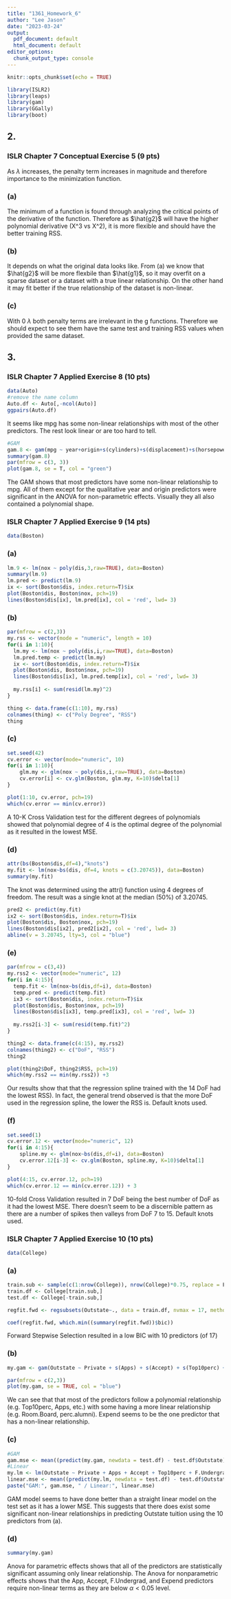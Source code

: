 ```yaml
---
title: "1361_Homework_6"
author: "Lee Jason"
date: "2023-03-24"
output:
  pdf_document: default
  html_document: default
editor_options:
  chunk_output_type: console
---
```


```r
knitr::opts_chunk$set(echo = TRUE)
```
```r
library(ISLR2)
library(leaps)
library(gam)
library(GGally)
library(boot)
```

## 2. 
### ISLR Chapter 7 Conceptual Exercise 5 (9 pts)

As $\lambda$ increases, the penalty term increases in magnitude and therefore importance to the minimization function. 

### (a)

The minimum of a function is found through analyzing the critical points of the derivative of the function. Therefore as $\hat{g2}$ will have the higher polynomial derivative (X^3 vs X^2), it is more flexible and should have the better training RSS.

### (b)

It depends on what the original data looks like. From (a) we know that $\hat{g2}$ will be more flexbile than $\hat{g1}$, so it may overfit on a sparse dataset or a dataset with a true linear relationship. On the other hand it may fit better if the true relationship of the dataset is non-linear. 

### (c)

With 0 $\lambda$ both penalty terms are irrelevant in the g functions. Therefore we should expect to see them have the same test and training RSS values when provided the same dataset. 

## 3.
### ISLR Chapter 7 Applied Exercise 8 (10 pts)

```r
data(Auto)
#remove the name column
Auto.df <- Auto[,-ncol(Auto)]
ggpairs(Auto.df)
```

It seems like mpg has some non-linear relationships with most of the other predictors. The rest look linear or are too hard to tell.

```r
#GAM
gam.8 <- gam(mpg ~ year+origin+s(cylinders)+s(displacement)+s(horsepower)+s(weight)+s(acceleration), data=Auto.df)
summary(gam.8)
par(mfrow = c(3, 3))
plot(gam.8, se = T, col = "green")
```

The GAM shows that most predictors have some non-linear relationship to mpg. All of them except for the qualitative year and origin predictors were significant in the ANOVA for non-parametric effects. Visually they all also contained a polynomial shape.  

### ISLR Chapter 7 Applied Exercise 9 (14 pts)
```r
data(Boston)
```
### (a)
```r
lm.9 <- lm(nox ~ poly(dis,3,raw=TRUE), data=Boston)
summary(lm.9)
lm.pred <- predict(lm.9)
ix <- sort(Boston$dis, index.return=T)$ix
plot(Boston$dis, Boston$nox, pch=19)
lines(Boston$dis[ix], lm.pred[ix], col = 'red', lwd= 3)
```

### (b)
```r
par(mfrow = c(2,3))
my.rss <- vector(mode = "numeric", length = 10)
for(i in 1:10){
  lm.my <- lm(nox ~ poly(dis,i,raw=TRUE), data=Boston)
  lm.pred.temp <- predict(lm.my)
  ix <- sort(Boston$dis, index.return=T)$ix
  plot(Boston$dis, Boston$nox, pch=19)
  lines(Boston$dis[ix], lm.pred.temp[ix], col = 'red', lwd= 3)
  
  my.rss[i] <- sum(resid(lm.my)^2)
}

thing <- data.frame(c(1:10), my.rss)
colnames(thing) <- c("Poly Degree", "RSS")
thing
```

### (c)
```r
set.seed(42)
cv.error <- vector(mode="numeric", 10)
for(i in 1:10){
    glm.my <- glm(nox ~ poly(dis,i,raw=TRUE), data=Boston)
    cv.error[i] <- cv.glm(Boston, glm.my, K=10)$delta[1]
}

plot(1:10, cv.error, pch=19)
which(cv.error == min(cv.error))
```

A 10-K Cross Validation test for the different degrees of polynomials showed that polynomial degree of 4 is the optimal degree of the polynomial as it resulted in the lowest MSE.

### (d)
```r
attr(bs(Boston$dis,df=4),"knots")
my.fit <- lm(nox~bs(dis, df=4, knots = c(3.20745)), data=Boston)
summary(my.fit)
```

The knot was determined using the attr() function using 4 degrees of freedom. The result was a single knot at the median (50%) of 3.20745.

```r
pred2 <- predict(my.fit)
ix2 <- sort(Boston$dis, index.return=T)$ix
plot(Boston$dis, Boston$nox, pch=19)
lines(Boston$dis[ix2], pred2[ix2], col = 'red', lwd= 3)
abline(v = 3.20745, lty=3, col = "blue")
```

### (e)
```r
par(mfrow = c(3,4))
my.rss2 <- vector(mode="numeric", 12)
for(i in 4:15){
  temp.fit <- lm(nox~bs(dis,df=i), data=Boston)
  temp.pred <- predict(temp.fit)
  ix3 <- sort(Boston$dis, index.return=T)$ix
  plot(Boston$dis, Boston$nox, pch=19)
  lines(Boston$dis[ix3], temp.pred[ix3], col = 'red', lwd= 3)
  
  my.rss2[i-3] <- sum(resid(temp.fit)^2)
}

thing2 <- data.frame(c(4:15), my.rss2)
colnames(thing2) <- c("DoF", "RSS")
thing2
```
```r
plot(thing2$DoF, thing2$RSS, pch=19)
which(my.rss2 == min(my.rss2)) +3
```

Our results show that that the regression spline trained with the 14 DoF had the lowest RSS). In fact, the general trend observed is that the more DoF used in the regression spline, the lower the RSS is. Default knots used.

### (f)
```r
set.seed(1)
cv.error.12 <- vector(mode="numeric", 12)
for(i in 4:15){
    spline.my <- glm(nox~bs(dis,df=i), data=Boston)
    cv.error.12[i-3] <- cv.glm(Boston, spline.my, K=10)$delta[1]
}

plot(4:15, cv.error.12, pch=19)
which(cv.error.12 == min(cv.error.12)) + 3
```

10-fold Cross Validation resulted in 7 DoF being the best number of DoF as it had the lowest MSE. There doesn't seem to be a discernible pattern as there are a number of spikes then valleys from DoF 7 to 15. Default knots used.

### ISLR Chapter 7 Applied Exercise 10 (10 pts)
```r
data(College)
```
### (a)
```r
train.sub <- sample(c(1:nrow(College)), nrow(College)*0.75, replace = F)
train.df <- College[train.sub,]
test.df <- College[-train.sub,]

regfit.fwd <- regsubsets(Outstate~., data = train.df, nvmax = 17, method = "forward")

coef(regfit.fwd, which.min((summary(regfit.fwd))$bic))
```

Forward Stepwise Selection resulted in a low BIC with 10 predictors (of 17)

### (b)
```r
my.gam <- gam(Outstate ~ Private + s(Apps) + s(Accept) + s(Top10perc) + s(F.Undergrad) + s(Room.Board) + s(PhD) + s(perc.alumni) + s(Expend) + s(Grad.Rate), data = train.df)

par(mfrow = c(2,3))
plot(my.gam, se = TRUE, col = "blue")
```

We can see that that most of the predictors follow a polynomial relationship (e.g. Top10perc, Apps, etc.) with some having a more linear relationship (e.g. Room.Board, perc.alumni). Expend seems to be the one predictor that has a non-linear relationship.

### (c)
```r
#GAM
gam.mse <- mean((predict(my.gam, newdata = test.df) - test.df$Outstate)^2)
#Linear
my.lm <- lm(Outstate ~ Private + Apps + Accept + Top10perc + F.Undergrad + Room.Board + PhD + perc.alumni + Expend + Grad.Rate, data = train.df)
linear.mse <- mean((predict(my.lm, newdata = test.df) - test.df$Outstate)^2)
paste("GAM:", gam.mse, " / Linear:", linear.mse)
```

GAM model seems to have done better than a straight linear model on the test set as it has a lower MSE. This suggests that there does exist some significant non-linear relationships in predicting Outstate tuition using the 10 predictors from (a).

### (d)
```r
summary(my.gam)
```

Anova for parametric effects shows that all of the predictors are statistically significant assuming only linear relationship. The Anova for nonparametric effects shows that the App, Accept, F.Undergrad, and Expend predictors require non-linear terms as they are below $\alpha <0.05$ level.